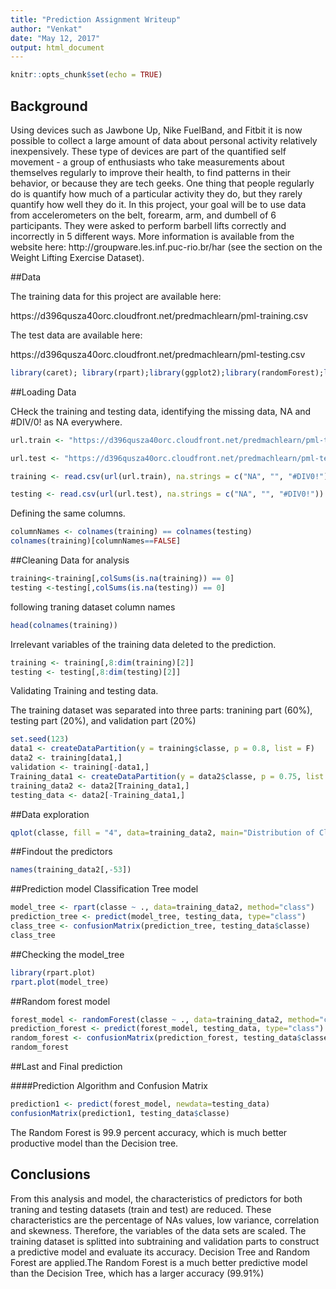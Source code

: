 ---
title: "Prediction Assignment Writeup"
author: "Venkat"
date: "May 12, 2017"
output: html_document
---

```{r setup, include=FALSE}
knitr::opts_chunk$set(echo = TRUE)
```

## Background

Using devices such as Jawbone Up, Nike FuelBand, and Fitbit it is now possible to collect a large amount of data about personal activity relatively inexpensively. These type of devices are part of the quantified self movement - a group of enthusiasts who take measurements about themselves regularly to improve their health, to find patterns in their behavior, or because they are tech geeks. One thing that people regularly do is quantify how much of a particular activity they do, but they rarely quantify how well they do it. In this project, your goal will be to use data from accelerometers on the belt, forearm, arm, and dumbell of 6 participants. They were asked to perform barbell lifts correctly and incorrectly in 5 different ways. More information is available from the website here: http://groupware.les.inf.puc-rio.br/har (see the section on the Weight Lifting Exercise Dataset).

##Data

The training data for this project are available here:

https://d396qusza40orc.cloudfront.net/predmachlearn/pml-training.csv

The test data are available here:

https://d396qusza40orc.cloudfront.net/predmachlearn/pml-testing.csv

```{r}
library(caret); library(rpart);library(ggplot2);library(randomForest);library(rpart.plot)

```

##Loading Data

CHeck the training and testing data, identifying the missing data, NA  and #DIV/0! as NA everywhere.

```{r}

url.train <- "https://d396qusza40orc.cloudfront.net/predmachlearn/pml-training.csv"

url.test <- "https://d396qusza40orc.cloudfront.net/predmachlearn/pml-testing.csv"

training <- read.csv(url(url.train), na.strings = c("NA", "", "#DIV0!"))

testing <- read.csv(url(url.test), na.strings = c("NA", "", "#DIV0!"))
```

Defining the same columns.

```{r}
columnNames <- colnames(training) == colnames(testing)
colnames(training)[columnNames==FALSE]
```


##Cleaning Data for analysis

```{r}
training<-training[,colSums(is.na(training)) == 0]
testing <-testing[,colSums(is.na(testing)) == 0]
```

following traning dataset column names

```{r}
head(colnames(training))
```

Irrelevant variables of the training data deleted to the prediction.

```{r}
training <- training[,8:dim(training)[2]]
testing <- testing[,8:dim(testing)[2]]

```

Validating Training and testing data.

The training dataset was separated into three parts: tranining part (60%), testing part (20%), and validation part (20%)

```{r}
set.seed(123)
data1 <- createDataPartition(y = training$classe, p = 0.8, list = F)
data2 <- training[data1,]
validation <- training[-data1,]
Training_data1 <- createDataPartition(y = data2$classe, p = 0.75, list = F)
training_data2 <- data2[Training_data1,]
testing_data <- data2[-Training_data1,]
```

##Data exploration

```{r}
qplot(classe, fill = "4", data=training_data2, main="Distribution of Classes")
```


##Findout the predictors

```{r}
names(training_data2[,-53])
```

##Prediction model Classification Tree model

```{r}
model_tree <- rpart(classe ~ ., data=training_data2, method="class")
prediction_tree <- predict(model_tree, testing_data, type="class")
class_tree <- confusionMatrix(prediction_tree, testing_data$classe)
class_tree
```

##Checking the model_tree

```{r}
library(rpart.plot)
rpart.plot(model_tree)
```

##Random forest model

```{r}
forest_model <- randomForest(classe ~ ., data=training_data2, method="class")
prediction_forest <- predict(forest_model, testing_data, type="class")
random_forest <- confusionMatrix(prediction_forest, testing_data$classe)
random_forest
```

##Last and Final prediction

####Prediction Algorithm and Confusion Matrix
```{r}
prediction1 <- predict(forest_model, newdata=testing_data)
confusionMatrix(prediction1, testing_data$classe)
```

The Random Forest is 99.9 percent accuracy, which is much better productive model than the Decision tree.

## Conclusions

From this analysis and model, the characteristics of predictors for both traning and testing datasets (train and test) are reduced. These characteristics are the percentage of NAs values, low variance, correlation and skewness. Therefore, the variables of the data sets are scaled. The training dataset is splitted into subtraining and validation parts to construct a predictive model and evaluate its accuracy. Decision Tree and Random Forest are applied.The Random Forest is a much better predictive model than the Decision Tree, which has a larger accuracy (99.91%)